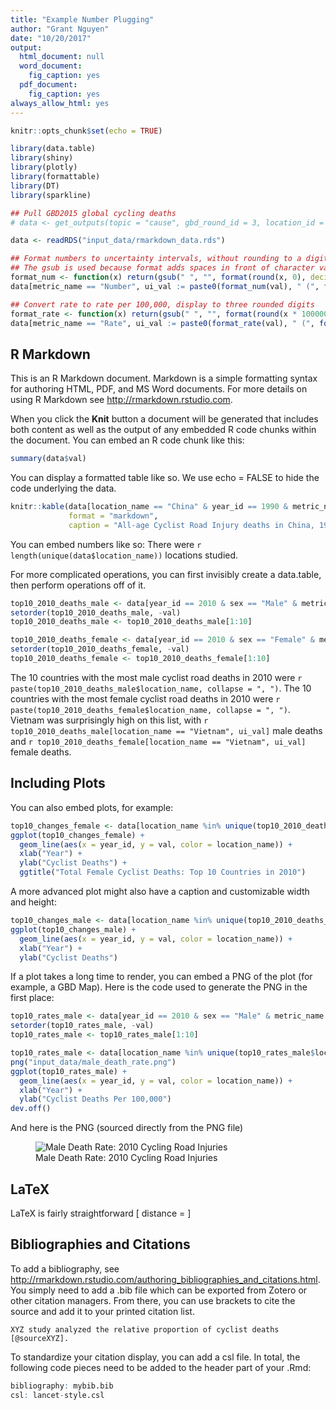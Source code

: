 ```yaml
---
title: "Example Number Plugging"
author: "Grant Nguyen"
date: "10/20/2017"
output:
  html_document: null
  word_document:
    fig_caption: yes
  pdf_document:
    fig_caption: yes
always_allow_html: yes
---
```


```r
knitr::opts_chunk$set(echo = TRUE)

library(data.table)
library(shiny)
library(plotly)
library(formattable)
library(DT)
library(sparkline)

## Pull GBD2015 global cycling deaths
# data <- get_outputs(topic = "cause", gbd_round_id = 3, location_id = "lvl3", year_id = c(1990, 1995, 2000, 2005, 2010, 2015), sex_id = c(1,2), cause_id = 691, metric_id = c(1,3))

data <- readRDS("input_data/rmarkdown_data.rds")

## Format numbers to uncertainty intervals, without rounding to a digit
## The gsub is used because format adds spaces in front of character values so that all output takes up the same digits. We don't want this.
format_num <- function(x) return(gsub(" ", "", format(round(x, 0), decimal.mark = ".", big.mark = ",")))
data[metric_name == "Number", ui_val := paste0(format_num(val), " (", format_num(lower), ", ", format_num(upper), ")")]

## Convert rate to rate per 100,000, display to three rounded digits
format_rate <- function(x) return(gsub(" ", "", format(round(x * 100000, 3), decimal.mark = ".", big.mark = ",")))
data[metric_name == "Rate", ui_val := paste0(format_rate(val), " (", format_rate(lower), ", ", format_rate(upper), ")")]
```

## R Markdown

This is an R Markdown document. Markdown is a simple formatting syntax for authoring HTML, PDF, and MS Word documents. For more details on using R Markdown see <http://rmarkdown.rstudio.com>.

When you click the **Knit** button a document will be generated that includes both content as well as the output of any embedded R code chunks within the document. You can embed an R code chunk like this:

```r
summary(data$val)
```

You can display a formatted table like so. We use echo = FALSE to hide the code underlying the data.

```r
knitr::kable(data[location_name == "China" & year_id == 1990 & metric_name == "Number", list(sex, ui_val)],
             format = "markdown",
             caption = "All-age Cyclist Road Injury deaths in China, 1990")
```


You can embed numbers like so:
There were `r length(unique(data$location_name))` locations studied. 

For more complicated operations, you can first invisibly create a data.table, then perform operations off of it.

```r
top10_2010_deaths_male <- data[year_id == 2010 & sex == "Male" & metric_name == "Number"]
setorder(top10_2010_deaths_male, -val)
top10_2010_deaths_male <- top10_2010_deaths_male[1:10]

top10_2010_deaths_female <- data[year_id == 2010 & sex == "Female" & metric_name == "Number"]
setorder(top10_2010_deaths_female, -val)
top10_2010_deaths_female <- top10_2010_deaths_female[1:10]
```

The 10 countries with the most male cyclist road deaths in 2010 were `r paste(top10_2010_deaths_male$location_name, collapse = ", ")`. The 10 countries with the most female cyclist road deaths in 2010 were `r paste(top10_2010_deaths_female$location_name, collapse = ", ")`. Vietnam was surprisingly high on this list, with `r top10_2010_deaths_male[location_name == "Vietnam", ui_val]` male deaths and `r top10_2010_deaths_female[location_name == "Vietnam", ui_val]` female deaths.

## Including Plots

You can also embed plots, for example:

```r
top10_changes_female <- data[location_name %in% unique(top10_2010_deaths_female$location_name) & sex == "Female" & metric_name == "Number"]
ggplot(top10_changes_female) +
  geom_line(aes(x = year_id, y = val, color = location_name)) +
  xlab("Year") +
  ylab("Cyclist Deaths") +
  ggtitle("Total Female Cyclist Deaths: Top 10 Countries in 2010")
```

A more advanced plot might also have a caption and customizable width and height:

```r
top10_changes_male <- data[location_name %in% unique(top10_2010_deaths_male$location_name) & sex == "Male" & metric_name == "Number"]
ggplot(top10_changes_male) +
  geom_line(aes(x = year_id, y = val, color = location_name)) +
  xlab("Year") +
  ylab("Cyclist Deaths")
```

If a plot takes a long time to render, you can embed a PNG of the plot (for example, a GBD Map). Here is the code used to generate the PNG in the first place:

```r
top10_rates_male <- data[year_id == 2010 & sex == "Male" & metric_name == "Rate"]
setorder(top10_rates_male, -val)
top10_rates_male <- top10_rates_male[1:10]

top10_rates_male <- data[location_name %in% unique(top10_rates_male$location_name) & sex == "Male" & metric_name == "Rate"]
png("input_data/male_death_rate.png")
ggplot(top10_rates_male) +
  geom_line(aes(x = year_id, y = val, color = location_name)) +
  xlab("Year") +
  ylab("Cyclist Deaths Per 100,000")
dev.off()
```

And here is the PNG (sourced directly from the PNG file)

![Male Death Rate: 2010 Cycling Road Injuries](input_data/male_death_rate.png)

## LaTeX

LaTeX is fairly straightforward \[ distance = \frac{n_{match}}{n_{admit}+n_{discharge}-n_{match}} \]

## Bibliographies and Citations

To add a bibliography, see <http://rmarkdown.rstudio.com/authoring_bibliographies_and_citations.html>. You simply need to add a .bib file which can be exported from Zotero or other citation managers. From there, you can use brackets to cite the source and add it to your printed citation list. 

```{eval=FALSE}
XYZ study analyzed the relative proportion of cyclist deaths [@sourceXYZ].
```

To standardize your citation display, you can add a csl file. In total, the following code pieces need to be added to the header part of your .Rmd:

```r
bibliography: mybib.bib
csl: lancet-style.csl
```
